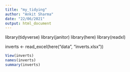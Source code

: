 ```yaml
---
title: "my_tidying"
author: "Ankit Sharma"
date: "22/06/2021"
output: html_document 
---
```


library(tidyverse)
library(janitor)
library(here)
library(readxl)

inverts <- read_excel(here("data", "inverts.xlsx"))

```r
View(inverts)
names(inverts)
summary(inverts)
```
 




